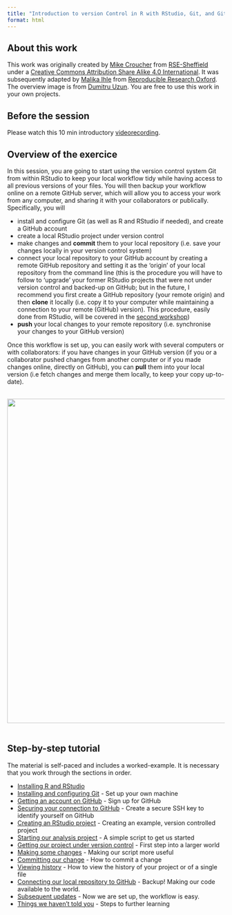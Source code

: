 ```yaml
---
title: "Introduction to version Control in R with RStudio, Git, and Github"
format: html
---
```


## About this work

This work was originally created by [Mike Croucher](https://github.com/mikecroucher) from [RSE-Sheffield](https://github.com/RSE-Sheffield) under a [Creative Commons Attribution Share Alike 4.0 International](https://creativecommons.org/licenses/by-sa/4.0/legalcode).  It was subsequently adapted by [Malika Ihle](https://ox.ukrn.org/people/#MalikaIhle) from [Reproducible Research Oxford](https://ox.ukrn.org/). The overview image is from [Dumitru Uzun](https://duzun.me/tips/git). You are free to use this work in your own projects. 

## Before the session 
Please watch this 10 min introductory [videorecording](https://osf.io/dcqt9/).

## Overview of the exercice  
In this session, you are going to start using the version control system Git from within RStudio to keep your local workflow tidy while having access to all previous versions of your files. You will then backup your workflow online on a remote GitHub server, which will allow you to access your work from any computer, and sharing it with your collaborators or publically. Specifically, you will

* install and configure Git (as well as R and RStudio if needed), and create a GitHub account  
* create a local RStudio project under version control  
* make changes and **commit** them to your local repository (i.e. save your changes locally in your version control system)  
* connect your local repository to your GitHub account by creating a remote GitHub repository and setting it as the 'origin' of your local repository from the command line (this is the procedure you will have to follow to 'upgrade' your former RStudio projects that were not under version control and backed-up on GitHub; but in the future, I recommend you first create a GitHub repository (your remote origin) and then **clone** it locally (i.e. copy it to your computer while maintaining a connection to your remote (GitHub) version). This procedure, easily done from RStudio, will be covered in the [second workshop](https://malikaihle.github.io/Collaborative-RStudio-GitHub/))  
* **push** your local changes to your remote repository (i.e. synchronise your changes to your GitHub version)  

Once this workflow is set up, you can easily work with several computers or with collaborators: if you have changes in your GitHub version (if you or a collaborator pushed changes from another computer or if you made changes online, directly on GitHub), you can **pull** them into your local version (i.e fetch changes and merge them locally, to keep your copy up-to-date).

<br/>
<img src="assets/GitHub-remote.png" width="750">  
<br/>

## Step-by-step tutorial
The material is self-paced and includes a worked-example. It is necessary that you work through the sections in order.  

* [Installing R and RStudio](./installing_software.qmd)
* [Installing and configuring Git](./installing_git.qmd) - Set up your own machine
* [Getting an account on GitHub](./github.qmd) - Sign up for GitHub
* [Securing your connection to GitHub](./SSH.qmd) - Create a secure SSH key to identify yourself on GitHub
* [Creating an RStudio project](./rstudio_project.qmd) - Creating an example, version controlled project
* [Starting our analysis project](./analysis_start.qmd) - A simple script to get us started
* [Getting our project under version control](./version_control.qmd) - First step into a larger world
* [Making some changes](./making_change.qmd) - Making our script more useful
* [Committing our change](./commit.qmd) - How to commit a change
* [Viewing history](./viewing_history.qmd) - How to view the history of your project or of a single file
* [Connecting our local repository to GitHub](./github_sync.qmd) - Backup! Making our code available to the world.
* [Subsequent updates](./updates.qmd) - Now we are set up, the workflow is easy.
* [Things we haven't told you](./next_steps.qmd) - Steps to further learning
